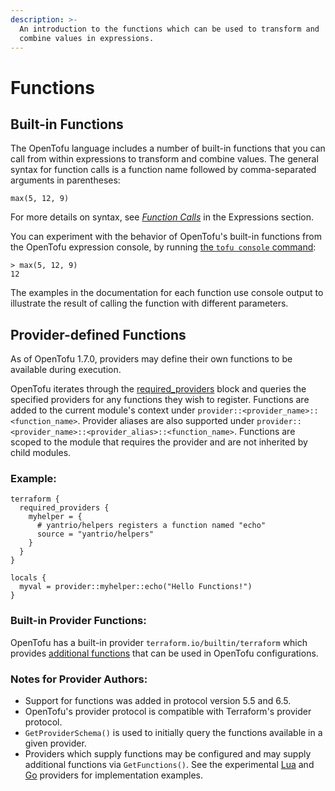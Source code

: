 ```yaml
---
description: >-
  An introduction to the functions which can be used to transform and
  combine values in expressions.
---
```


# Functions

## Built-in Functions

The OpenTofu language includes a number of built-in functions that you can
call from within expressions to transform and combine values. The general
syntax for function calls is a function name followed by comma-separated
arguments in parentheses:

```hcl
max(5, 12, 9)
```

For more details on syntax, see
[_Function Calls_](../../language/expressions/function-calls.mdx)
in the Expressions section.

You can experiment with the behavior of OpenTofu's built-in functions from
the OpenTofu expression console, by running
[the `tofu console` command](../../cli/commands/console.mdx):

```
> max(5, 12, 9)
12
```

The examples in the documentation for each function use console output to
illustrate the result of calling the function with different parameters.

## Provider-defined Functions

As of OpenTofu 1.7.0, providers may define their own functions to be available during
execution.

OpenTofu iterates through the [required_providers](../../language/providers/requirements.mdx) block
and queries the specified providers for any functions they wish to register. Functions are
added to the current module's context under `provider::<provider_name>::<function_name>`.  Provider
aliases are also supported under `provider::<provider_name>::<provider_alias>::<function_name>`.
Functions are scoped to the module that requires the provider and are not inherited by child modules.

### Example:

```hcl
terraform {
  required_providers {
    myhelper = {
      # yantrio/helpers registers a function named "echo"
      source = "yantrio/helpers"
    }
  }
}

locals {
  myval = provider::myhelper::echo("Hello Functions!")
}
```

### Built-in Provider Functions:
OpenTofu has a built-in provider `terraform.io/builtin/terraform` which provides [additional functions](../providers/builtin.mdx#functions) that can be used in OpenTofu configurations.

### Notes for Provider Authors:
* Support for functions was added in protocol version 5.5 and 6.5.
* OpenTofu's provider protocol is compatible with Terraform's provider protocol.
* `GetProviderSchema()` is used to initially query the functions available in a given provider.
* Providers which supply functions may be configured and may supply additional functions via `GetFunctions()`. See the experimental [Lua](https://github.com/opentofu/terraform-provider-lua) and [Go](https://github.com/opentofu/terraform-provider-go) providers for implementation examples.
